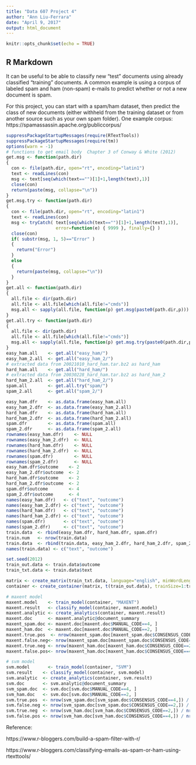 ---
title: "Data 607 Project 4"
author: "Ann Liu-Ferrara"
date: "April 9, 2017"
output: html_document
---

```{r setup, include=FALSE}
knitr::opts_chunk$set(echo = TRUE)
```

## R Markdown
It can be useful to be able to classify new "test" documents using already classified "training" documents.  A common example is using a corpus of labeled spam and ham (non-spam) e-mails to predict whether or not a new document is spam.  

For this project, you can start with a spam/ham dataset, then predict the class of new documents (either withheld from the training dataset or from another source such as your own spam folder).   One example corpus:  https://spamassassin.apache.org/publiccorpus/

```{r echo = TRUE}
suppressPackageStartupMessages(require(RTextTools))
suppressPackageStartupMessages(require(tm))
options(warn = -1)
# functions to get email body  Chapter 3 of Conway & White (2012)
get.msg <- function(path.dir)
{
  con <- file(path.dir, open="rt", encoding="latin1")
  text <- readLines(con)
  msg <- text[seq(which(text=="")[1]+1,length(text),1)]
  close(con)
  return(paste(msg, collapse="\n"))
}
get.msg.try <- function(path.dir)
{
  con <- file(path.dir, open="rt", encoding="latin1")
  text <- readLines(con)
  msg <- tryCatch( text[seq(which(text=="")[1]+1,length(text),1)],
                   error=function(e) { 9999 }, finally={} )
  close(con)
  if( substr(msg, 1, 5)=="Error" ) 
  {
    return("Error")
  }
  else 
  {
    return(paste(msg, collapse="\n"))
  }
}
get.all <- function(path.dir)
{
  all.file <- dir(path.dir)
  all.file <- all.file[which(all.file!="cmds")]
  msg.all <- sapply(all.file, function(p) get.msg(paste0(path.dir,p)))
}
get.all.try <- function(path.dir)
{
  all.file <- dir(path.dir)
  all.file <- all.file[which(all.file!="cmds")]
  msg.all <- sapply(all.file, function(p) get.msg.try(paste0(path.dir,p)))
}
easy_ham.all    <- get.all("easy_ham/")
easy_ham_2.all  <- get.all("easy_ham_2/")
# extracted data from 20021010_hard_ham.tar.bz2 as hard_ham 
hard_ham.all    <- get.all("hard_ham/")
# extracted data from 20030228_hard_ham.tar.bz2 as hard_ham_2 
hard_ham_2.all  <- get.all("hard_ham_2/")
spam.all        <- get.all.try("spam/")
spam_2.all      <- get.all("spam_2/")

easy_ham.dfr    <- as.data.frame(easy_ham.all)
easy_ham_2.dfr  <- as.data.frame(easy_ham_2.all)
hard_ham.dfr    <- as.data.frame(hard_ham.all)
hard_ham_2.dfr  <- as.data.frame(hard_ham_2.all)
spam.dfr        <- as.data.frame(spam.all)
spam_2.dfr      <- as.data.frame(spam_2.all)
rownames(easy_ham.dfr)    <- NULL
rownames(easy_ham_2.dfr)  <- NULL
rownames(hard_ham.dfr)    <- NULL
rownames(hard_ham_2.dfr)  <- NULL
rownames(spam.dfr)        <- NULL
rownames(spam_2.dfr)      <- NULL
easy_ham.dfr$outcome    <- 2
easy_ham_2.dfr$outcome  <- 2
hard_ham.dfr$outcome    <- 2
hard_ham_2.dfr$outcome  <- 2
spam.dfr$outcome        <- 4
spam_2.dfr$outcome      <- 4
names(easy_ham.dfr)   <- c("text", "outcome")
names(easy_ham_2.dfr) <- c("text", "outcome")
names(hard_ham.dfr)   <- c("text", "outcome")
names(hard_ham_2.dfr) <- c("text", "outcome")
names(spam.dfr)       <- c("text", "outcome")
names(spam_2.dfr)     <- c("text", "outcome")
train.data  <- rbind(easy_ham.dfr, hard_ham.dfr, spam.dfr)
train.num   <- nrow(train.data)
train.data  <- rbind(train.data, easy_ham_2.dfr, hard_ham_2.dfr, spam_2.dfr)
names(train.data) <- c("text", "outcome")

set.seed(2012)
train_out.data <- train.data$outcome
train_txt.data <- train.data$text

matrix <- create_matrix(train_txt.data, language="english", minWordLength=3, removeNumbers=TRUE, stemWords=FALSE, removePunctuation=TRUE, weighting=weightTfIdf)
container <- create_container(matrix, t(train_out.data), trainSize=1:train.num, testSize=(train.num+1):nrow(train.data), virgin=FALSE)

# maxent model
maxent.model    <- train_model(container, "MAXENT")
maxent.result   <- classify_model(container, maxent.model)
maxent.analytic <- create_analytics(container, maxent.result)
maxent.doc      <- maxent.analytic@document_summary
maxent_spam.doc <- maxent.doc[maxent.doc$MANUAL_CODE==4, ]
maxent_ham.doc  <- maxent.doc[maxent.doc$MANUAL_CODE==2, ]
maxent.true.pos  <- nrow(maxent_spam.doc[maxent_spam.doc$CONSENSUS_CODE==4,]) / nrow(maxent_spam.doc)
maxent.false.neg<- nrow(maxent_spam.doc[maxent_spam.doc$CONSENSUS_CODE==2,]) / nrow(maxent_spam.doc)
maxent.true.neg <- nrow(maxent_ham.doc[maxent_ham.doc$CONSENSUS_CODE==2,]) / nrow(maxent_ham.doc)
maxent.false.pos<- nrow(maxent_ham.doc[maxent_ham.doc$CONSENSUS_CODE==4,]) / nrow(maxent_ham.doc)

# svm model
svm.model       <- train_model(container, "SVM")
svm.result    <- classify_model(container, svm.model)
svm.analytic  <- create_analytics(container, svm.result)
svm.doc       <- svm.analytic@document_summary
svm_spam.doc  <- svm.doc[svm.doc$MANUAL_CODE==4, ]
svm_ham.doc   <- svm.doc[svm.doc$MANUAL_CODE==2, ]
svm.true.pos  <- nrow(svm_spam.doc[svm_spam.doc$CONSENSUS_CODE==4,]) / nrow(svm_spam.doc)
svm.false.neg <- nrow(svm_spam.doc[svm_spam.doc$CONSENSUS_CODE==2,]) / nrow(svm_spam.doc)
svm.true.neg  <- nrow(svm_ham.doc[svm_ham.doc$CONSENSUS_CODE==2,]) / nrow(svm_ham.doc)
svm.false.pos <- nrow(svm_ham.doc[svm_ham.doc$CONSENSUS_CODE==4,]) / nrow(svm_ham.doc)
```

Reference:

https://www.r-bloggers.com/build-a-spam-filter-with-r/

https://www.r-bloggers.com/classifying-emails-as-spam-or-ham-using-rtexttools/